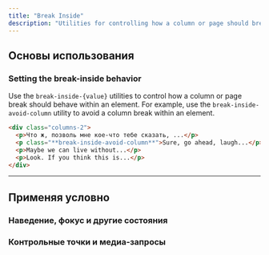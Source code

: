 ```yaml
---
title: "Break Inside"
description: "Utilities for controlling how a column or page should break within an element."
---
```




## Основы использования

### Setting the break-inside behavior

Use the `break-inside-{value}` utilities to control how a column or page break should behave within an element. For example, use the `break-inside-avoid-column` utility to avoid a column break within an element.

```html
<div class="columns-2">
  <p>Что ж, позволь мне кое-что тебе сказать, ...</p>
  <p class="**break-inside-avoid-column**">Sure, go ahead, laugh...</p>
  <p>Maybe we can live without...</p>
  <p>Look. If you think this is...</p>
</div>
```

---

## <Heading ignore>Применяя условно</Heading>

### <Heading ignore>Наведение, фокус и другие состояния</Heading>

<HoverFocusAndOtherStates featuredClass="break-inside-avoid-column" />

### <Heading ignore>Контрольные точки и медиа-запросы</Heading>

<BreakpointsAndMediaQueries featuredClass="break-inside-avoid-column" />
